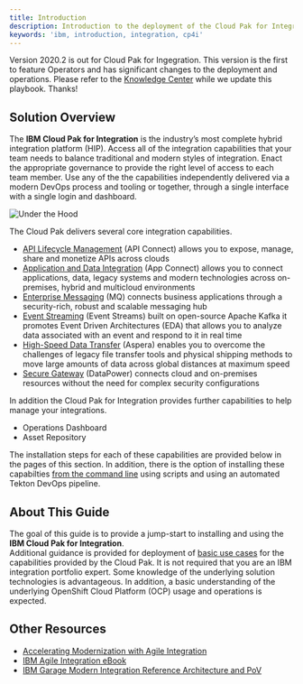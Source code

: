 ```yaml
---
title: Introduction
description: Introduction to the deployment of the Cloud Pak for Integration
keywords: 'ibm, introduction, integration, cp4i'
---
```


<InlineNotification>

Version 2020.2 is out for Cloud Pak for Ingegration.  This version is the first to feature Operators and has significant changes to the deployment and operations.  Please refer to the [Knowledge Center](https://www.ibm.com/support/knowledgecenter/en/SSGT7J_20.2/overview.html) while we update this playbook.  Thanks!

</InlineNotification>

## Solution Overview

The **IBM Cloud Pak for Integration** is the industry’s most 
complete hybrid integration platform (HIP). Access all of the 
integration capabilities that your team needs to balance 
traditional and modern styles of integration. Enact the 
appropriate governance to provide the right level of access 
to each team member. Use any of the the capabilities 
independently delivered via a modern DevOps process and 
tooling or together, through a single interface with a 
single login and dashboard.

![Under the Hood](hood.jpeg)

The Cloud Pak delivers several core integration capabilities.

- [API Lifecycle Management](https://www.ibm.com/cloud/cloud-pak-for-integration/api-lifecycle-management) (API Connect) allows you to expose, manage, share and monetize APIs across clouds
- [Application and Data Integration](https://www.ibm.com/cloud/cloud-pak-for-integration/application-and-data-integration) (App Connect) allows you to connect applications, data, legacy systems and modern technologies across on-premises, hybrid and multicloud environments
- [Enterprise Messaging](https://www.ibm.com/cloud/cloud-pak-for-integration/enterprise-messaging) (MQ) connects business applications through a security-rich, robust and scalable messaging hub
- [Event Streaming](https://www.ibm.com/cloud/cloud-pak-for-integration/event-streaming) (Event Streams) built on open-source Apache Kafka it promotes Event Driven Architectures (EDA) that allows you to analyze data associated with an event and respond to it in real time
- [High-Speed Data Transfer](https://www.ibm.com/cloud/cloud-pak-for-integration/high-speed-data-transfer) (Aspera) enables you to overcome the challenges of legacy file transfer tools and physical shipping methods to move large amounts of data across global distances at maximum speed
- [Secure Gateway](https://www.ibm.com/cloud/cloud-pak-for-integration/secure-gateway) (DataPower) connects cloud and on-premises resources without the need for complex security configurations

In addition the Cloud Pak for Integration provides further 
capabilities to help manage your integrations.

- Operations Dashboard
- Asset Repository

The installation steps for each of these capabilities are 
provided below in the pages of this section. In addition,
there is the option of installing these capabilties 
[from the command line](https://ocp42.cloudpak8s.io/integration/scripts/) 
using scripts and using an automated Tekton DevOps pipeline.

## About This Guide

The goal of this guide is to provide a jump-start to 
installing and using the **IBM Cloud Pak for Integration**.  
Additional guidance is provided for deployment 
of [basic use cases](https://ocp42.cloudpak8s.io/integration/cp4i-scenario/) 
for the 
capabilities provided by the Cloud Pak. 
It is not required that you are an IBM integration portfolio 
expert. Some knowledge of the underlying solution 
technologies is advantageous. In addition, a basic 
understanding of the underlying OpenShift Cloud Platform 
(OCP) usage and operations is expected.

## Other Resources

* <a href="http://www.redbooks.ibm.com/abstracts/sg248452.html?Open">Accelerating Modernization with Agile Integration</a>
* <a href="https://www.ibm.com/downloads/cas/W5GG13RN">IBM Agile Integration eBook</a>
* <a href="https://www.ibm.com/cloud/architecture/architectures/modern-integration/">IBM Garage Modern Integration Reference Architecture and PoV</a>
